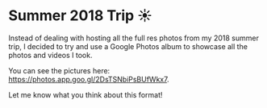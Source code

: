 # Summer 2018 Trip ☀️

Instead of dealing with hosting all the full res photos from my 
2018 summer trip, I decided to try and use a Google Photos album
to showcase all the photos and videos I took.


You can see the pictures here: https://photos.app.goo.gl/2DsTSNbiPsBUfWkx7.

Let me know what you think about this format!


